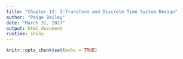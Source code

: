 ```yaml
---
title: "Chapter 12: Z-Transform and Discrete Time System Design"
author: "Paige Bailey"
date: "March 31, 2017"
output: html_document
runtime: shiny
---
```


```r
knitr::opts_chunk$set(echo = TRUE)
```


